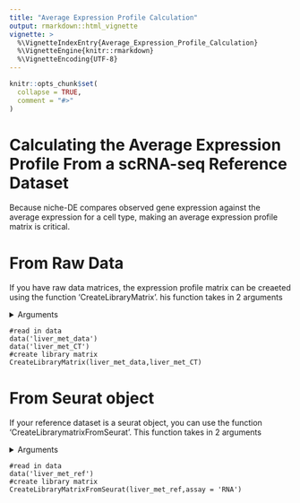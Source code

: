 ---
title: "Average Expression Profile Calculation"
output: rmarkdown::html_vignette
vignette: >
  %\VignetteIndexEntry{Average_Expression_Profile_Calculation}
  %\VignetteEngine{knitr::rmarkdown}
  %\VignetteEncoding{UTF-8}
---

```{r, include = FALSE}
knitr::opts_chunk$set(
  collapse = TRUE,
  comment = "#>"
)
```
# Calculating the Average Expression Profile From a scRNA-seq Reference Dataset
Because niche-DE compares observed gene expression against the average expression for a cell type, making an average expression profile matrix is critical. 

# From Raw Data
If you have raw data matrices, the expression profile matrix can be creaeted using the function 'CreateLibraryMatrix'. his function takes in 2 arguments 

<details>
  <summary>Arguments</summary>
  
  + seurat data: Single cell rna-seq counts matrix. Dimension should be #cells/spots by #genes
  + cell type: Cell type assignment matrix. First column is cell names and second column is cell type assignment.
  
 </details>
 
  ```
 #read in data
 data('liver_met_data')
 data('liver_met_CT')
 #create library matrix
 CreateLibraryMatrix(liver_met_data,liver_met_CT)
 ```
 

# From Seurat object
If your reference dataset is a seurat object, you can use the function 'CreateLibrarymatrixFromSeurat'. This function takes in 2 arguments 

<details>
  <summary>Arguments</summary>
  
  + seurat object: A seurat object
  + assay: The assay from which to extract the counts matrix to calculate the average expression profile
  Note that the cell types of the seurat object are assumed to be available via the command 'Idents(seurat object)'
  
 </details>
  
 ```
 #read in data
 data('liver_met_ref')
 #create library matrix
 CreateLibraryMatrixFromSeurat(liver_met_ref,assay = 'RNA')
 ```

